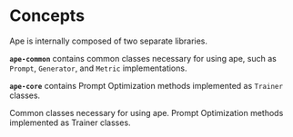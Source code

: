 
# Concepts

Ape is internally composed of two separate libraries.

**`ape-common`** contains common classes necessary for using ape, such as `Prompt`, `Generator`, and `Metric` implementations.

**`ape-core`** contains Prompt Optimization methods implemented as `Trainer` classes.

<Cards>
  <Card title="ape-common" href="/concepts/ape-common">
    Common classes necessary for using ape.
  </Card>
  <Card title="ape-core Trainer" href="/concepts/trainer">
    Prompt Optimization methods implemented as Trainer classes.
  </Card>
</Cards>
